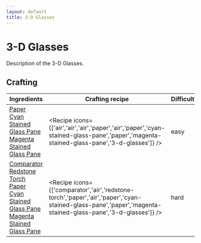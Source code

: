 ```yaml
---
layout: default
title: 3-D Glasses
---
```



3-D Glasses
===================

Description of the 3-D Glasses.

## Crafting

| Ingredients | Crafting recipe | Difficulty |
| ----------- | --------------- | ------------- |
| [Paper](https://minecraft.wiki/w/Paper)<br/>[Cyan Stained Glass Pane](https://minecraft.wiki/w/Cyan_Stained_Glass_Pane)<br/>[Magenta Stained Glass Pane](https://minecraft.wiki/w/Magenta_Stained_Glass_Pane) | <Recipe icons={['air','air','air','paper','air','paper','cyan-stained-glass-pane','paper','magenta-stained-glass-pane','3-d-glasses']} /> | easy |
| [Comparator](https://minecraft.wiki/w/Comparator)<br/>[Redstone Torch](https://minecraft.wiki/w/Redstone_Torch)<br/>[Paper](https://minecraft.wiki/w/Paper)<br/>[Cyan Stained Glass Pane](https://minecraft.wiki/w/Cyan_Stained_Glass_Pane)<br/>[Magenta Stained Glass Pane](https://minecraft.wiki/w/Magenta_Stained_Glass_Pane) | <Recipe icons={['comparator','air','redstone-torch','paper','air','paper','cyan-stained-glass-pane','paper','magenta-stained-glass-pane','3-d-glasses']} /> | hard |

